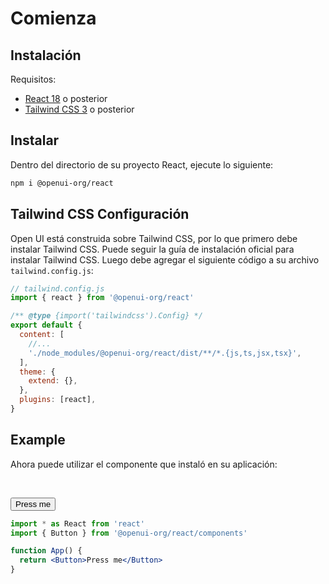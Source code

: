
# Comienza

## Instalación

Requisitos:

- [React 18](https://reactjs.org/) o posterior
- [Tailwind CSS 3](https://tailwindcss.com/) o posterior


## Instalar

Dentro del directorio de su proyecto React, ejecute lo siguiente:

```sh npm2yarn
npm i @openui-org/react
```

<Steps />

## Tailwind CSS Configuración

Open UI está construida sobre Tailwind CSS, por lo que primero debe instalar Tailwind CSS. Puede seguir la guía de instalación oficial para instalar Tailwind CSS. Luego debe agregar el siguiente código a su archivo `tailwind.config.js`:

```jsx
// tailwind.config.js
import { react } from '@openui-org/react'

/** @type {import('tailwindcss').Config} */
export default {
  content: [
    //...
    './node_modules/@openui-org/react/dist/**/*.{js,ts,jsx,tsx}',
  ],
  theme: {
    extend: {},
  },
  plugins: [react],
}
```

## Example

Ahora puede utilizar el componente que instaló en su aplicación:

<br />

<Button>Press me</Button>

```jsx
import * as React from 'react'
import { Button } from '@openui-org/react/components'

function App() {
  return <Button>Press me</Button>
}
```
